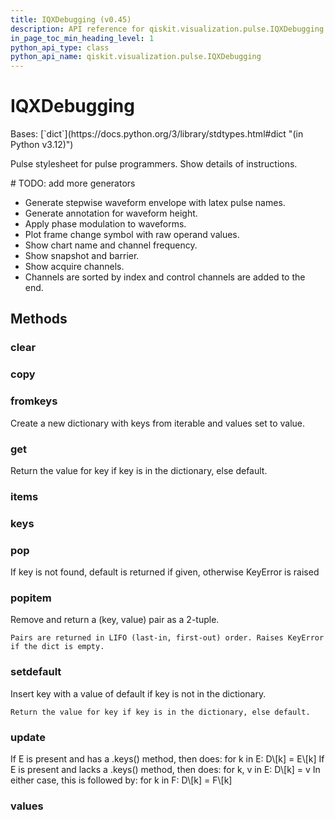 ```yaml
---
title: IQXDebugging (v0.45)
description: API reference for qiskit.visualization.pulse.IQXDebugging in qiskit v0.45
in_page_toc_min_heading_level: 1
python_api_type: class
python_api_name: qiskit.visualization.pulse.IQXDebugging
---
```


# IQXDebugging

<Class id="qiskit.visualization.pulse.IQXDebugging" isDedicatedPage={true} github="https://github.com/qiskit/qiskit/tree/stable/0.45/qiskit/visualization/pulse_v2/stylesheet.py" signature="qiskit.visualization.pulse.IQXDebugging(**kwargs)" modifiers="class">
  Bases: [`dict`](https://docs.python.org/3/library/stdtypes.html#dict "(in Python v3.12)")

  Pulse stylesheet for pulse programmers. Show details of instructions.

  \# TODO: add more generators

  *   Generate stepwise waveform envelope with latex pulse names.
  *   Generate annotation for waveform height.
  *   Apply phase modulation to waveforms.
  *   Plot frame change symbol with raw operand values.
  *   Show chart name and channel frequency.
  *   Show snapshot and barrier.
  *   Show acquire channels.
  *   Channels are sorted by index and control channels are added to the end.

  ## Methods

  ### clear

  <Function id="qiskit.visualization.pulse.IQXDebugging.clear" signature="clear() → None.  Remove all items from D." />

  ### copy

  <Function id="qiskit.visualization.pulse.IQXDebugging.copy" signature="copy() → a shallow copy of D" />

  ### fromkeys

  <Function id="qiskit.visualization.pulse.IQXDebugging.fromkeys" signature="fromkeys(value=None, /)">
    Create a new dictionary with keys from iterable and values set to value.
  </Function>

  ### get

  <Function id="qiskit.visualization.pulse.IQXDebugging.get" signature="get(key, default=None, /)">
    Return the value for key if key is in the dictionary, else default.
  </Function>

  ### items

  <Function id="qiskit.visualization.pulse.IQXDebugging.items" signature="items() → a set-like object providing a view on D's items" />

  ### keys

  <Function id="qiskit.visualization.pulse.IQXDebugging.keys" signature="keys() → a set-like object providing a view on D's keys" />

  ### pop

  <Function id="qiskit.visualization.pulse.IQXDebugging.pop" signature="pop(k[, d]) → v, remove specified key and return the corresponding value.">
    If key is not found, default is returned if given, otherwise KeyError is raised
  </Function>

  ### popitem

  <Function id="qiskit.visualization.pulse.IQXDebugging.popitem" signature="popitem()">
    Remove and return a (key, value) pair as a 2-tuple.

    Pairs are returned in LIFO (last-in, first-out) order. Raises KeyError if the dict is empty.
  </Function>

  ### setdefault

  <Function id="qiskit.visualization.pulse.IQXDebugging.setdefault" signature="setdefault(key, default=None, /)">
    Insert key with a value of default if key is not in the dictionary.

    Return the value for key if key is in the dictionary, else default.
  </Function>

  ### update

  <Function id="qiskit.visualization.pulse.IQXDebugging.update" signature="update([E, ]**F) → None.  Update D from dict/iterable E and F.">
    If E is present and has a .keys() method, then does: for k in E: D\[k] = E\[k] If E is present and lacks a .keys() method, then does: for k, v in E: D\[k] = v In either case, this is followed by: for k in F: D\[k] = F\[k]
  </Function>

  ### values

  <Function id="qiskit.visualization.pulse.IQXDebugging.values" signature="values() → an object providing a view on D's values" />
</Class>

